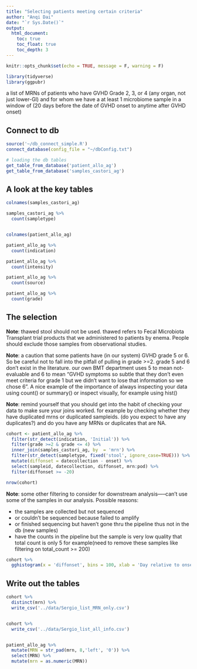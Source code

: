 ```yaml
---
title: "Selecting patients meeting certain criteria"
author: "Anqi Dai"
date: "`r Sys.Date()`"
output:
  html_document:
    toc: true
    toc_float: true
    toc_depth: 3
---
```


```r
knitr::opts_chunk$set(echo = TRUE, message = F, warning = F)
```

```r
library(tidyverse)
library(ggpubr)

```

a list of MRNs of patients 
who have GVHD Grade 2, 3, or 4 (any organ, not just lower-GI) 
and for whom we have a at least 1 microbiome sample in 
a window of (20 days before the date of GVHD onset to anytime after GVHD onset)

## Connect to db

```r
source('~/db_connect_simple.R')
connect_database(config_file = "~/dbConfig.txt")

# loading the db tables
get_table_from_database('patient_allo_ag')
get_table_from_database('samples_castori_ag')
```

## A look at the key tables

```r

colnames(samples_castori_ag)

samples_castori_ag %>% 
  count(sampletype)


colnames(patient_allo_ag)

patient_allo_ag %>% 
  count(indication) 

patient_allo_ag %>% 
  count(intensity) 

patient_allo_ag %>% 
  count(source) 

patient_allo_ag %>% 
  count(grade) 

```

## The selection

**Note**: thawed stool should not be used. thawed refers to Fecal Microbiota Transplant trial products that we administered to patients by enema. People should exclude those samples from observational studies. 

**Note**: a caution that some patients have (in our system) GVHD grade 5 or 6. So be careful not to fall into the pitfall of pulling in grade >=2. grade 5 and 6 don’t exist in the literature. our own BMT department uses 5 to mean not-evaluable and 6 to mean “GVHD symptoms so subtle that they don’t even meet criteria for grade 1 but we didn’t want to lose that information so we chose 6". A nice example of the importance of always inspecting your data using count() or summary() or inspect visually, for example using hist()

**Note**: remind yourself that you should get into the habit of checking your data to make sure your joins worked. for example by checking whether they have duplicated mrns or duplicated sampleids. (do you expect to have any duplicates?) and do you have any MRNs or duplicates that are NA.


```r
cohort <- patient_allo_ag %>%   
  filter(str_detect(indication, 'Initial')) %>% 
  filter(grade >=2 & grade <= 4) %>% 
  inner_join(samples_castori_ag, by  = 'mrn') %>% 
  filter(str_detect(sampletype, fixed('stool', ignore_case=TRUE))) %>% 
  mutate(diffonset = datecollection - onset) %>% 
  select(sampleid, datecollection, diffonset, mrn:pod) %>% 
  filter(diffonset >= -20)

nrow(cohort)


```

**Note**: some other filtering to consider for downstream analysis-----can't use some of the samples in our analysis. Possible reasons:

- the samples are collected but not sequenced
- or couldn't be sequenced because failed to amplify
- or finished sequencing but haven't gone thru the pipeline thus not in the db (new samples)
- have the counts in the pipeline but the sample is very low quality that total count is only 5 for example(need to remove these samples like filtering on total_count >= 200)


```r
cohort %>% 
  gghistogram(x = 'diffonset', bins = 100, xlab = 'Day relative to onset', title = 'Histogran')
```

## Write out the tables

```r
cohort %>% 
  distinct(mrn) %>% 
  write_csv('../data/Sergio_list_MRN_only.csv')


cohort %>% 
  write_csv('../data/Sergio_list_all_info.csv')


patient_allo_ag %>% 
  mutate(MRN = str_pad(mrn, 8,'left', '0')) %>% 
  select(MRN) %>% 
  mutate(mrn = as.numeric(MRN))

```

